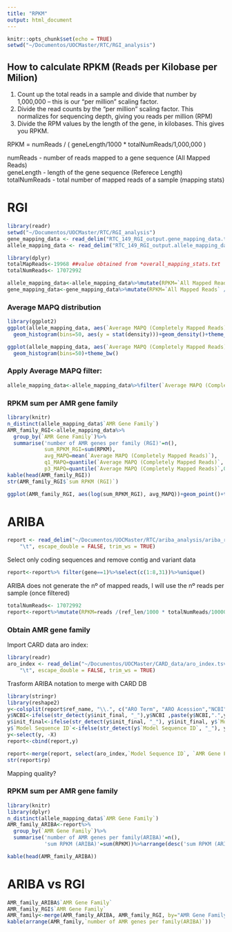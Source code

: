 ```yaml
---
title: "RPKM"
output: html_document
---
```


```r
knitr::opts_chunk$set(echo = TRUE)
setwd("~/Documentos/UOCMaster/RTC/RGI_analysis")
```

## How to calculate RPKM (Reads per Kilobase per Milion)

1. Count up the total reads in a sample and divide that number by 1,000,000 – this is our “per million” scaling factor.
2. Divide the read counts by the “per million” scaling factor. This normalizes for sequencing depth, giving you reads per million (RPM)
3. Divide the RPM values by the length of the gene, in kilobases. This gives you RPKM.

RPKM =   numReads / ( geneLength/1000 * totalNumReads/1,000,000 )

numReads - number of reads mapped to a gene sequence (All Mapped Reads)  
geneLength - length of the gene sequence (Referece Length)  
totalNumReads - total number of mapped reads of a sample (mapping stats)  

# RGI

```r
library(readr)
setwd("~/Documentos/UOCMaster/RTC/RGI_analysis")
gene_mapping_data <- read_delim("RTC_149_RGI_output.gene_mapping_data.txt", "\t", escape_double = FALSE, trim_ws = TRUE)
allele_mapping_data <- read_delim("RTC_149_RGI_output.allele_mapping_data.txt", "\t", escape_double = FALSE, trim_ws = TRUE)
```

```r
library(dplyr)
totalMapReads<-19968 ##value obtained from *overall_mapping_stats.txt
totalNumReads<-	17072992

allele_mapping_data<-allele_mapping_data%>%mutate(RPKM=`All Mapped Reads` /(`Reference Length`/1000 * totalNumReads/1000000))
gene_mapping_data<-gene_mapping_data%>%mutate(RPKM=`All Mapped Reads` /(`Reference Length`/1000 * totalNumReads/1000000))
```

### Average MAPQ distribution

```r
library(ggplot2)
ggplot(allele_mapping_data, aes(`Average MAPQ (Completely Mapped Reads)`)) +
  geom_histogram(bins=50, aes(y = stat(density)))+geom_density()+theme_bw()

ggplot(allele_mapping_data, aes(`Average MAPQ (Completely Mapped Reads)`)) +
  geom_histogram(bins=50)+theme_bw()

```

###  Apply Average MAPQ filter:

```r
allele_mapping_data<-allele_mapping_data%>%filter(`Average MAPQ (Completely Mapped Reads)`>10)
```

### RPKM sum per AMR gene family

```r
library(knitr)
n_distinct(allele_mapping_data$`AMR Gene Family`)
AMR_family_RGI<-allele_mapping_data%>%
  group_by(`AMR Gene Family`)%>%
  summarise('number of AMR genes per family (RGI)'=n(),
            sum_RPKM_RGI=sum(RPKM),
            avg_MAPQ=mean(`Average MAPQ (Completely Mapped Reads)`),
            q1_MAPQ=quantile(`Average MAPQ (Completely Mapped Reads)`, 0.25),
            p3_MAPQ=quantile(`Average MAPQ (Completely Mapped Reads)`,0.75),)%>%arrange(desc(sum_RPKM_RGI))
kable(head(AMR_family_RGI))
str(AMR_family_RGI$`sum RPKM (RGI)`)
```


```r
ggplot(AMR_family_RGI, aes(log(sum_RPKM_RGI), avg_MAPQ))+geom_point()+theme_bw()
```

# ARIBA

```r
report <- read_delim("~/Documentos/UOCMaster/RTC/ariba_analysis/ariba_results/report.tsv", 
    "\t", escape_double = FALSE, trim_ws = TRUE)
```
Select only coding sequences and remove contig and variant data

```r
report<-report%>% filter(gene==1)%>%select(c(1:8,31))%>%unique()
```


ARIBA does not generate the nº of mapped reads, I will use the nº reads per sample (once filtered)

```r
totalNumReads<-	17072992
report<-report%>%mutate(RPKM=reads /(ref_len/1000 * totalNumReads/1000000))
```

### Obtain AMR gene family
Import CARD data aro index: 

```r
library(readr)
aro_index <- read_delim("~/Documentos/UOCMaster/CARD_data/aro_index.tsv", 
    "\t", escape_double = FALSE, trim_ws = TRUE)
```

Trasform ARIBA notation to merge with CARD  DB
```r
library(stringr)
library(reshape2)
y<-colsplit(report$ref_name, "\\.", c("ARO Term", "ARO Acession","NCBI","init_final","Model Sequence ID","X"))
y$NCBI<-ifelse(str_detect(y$init_final, "_"),y$NCBI ,paste(y$NCBI,".",y$init_final) )
y$init_final<-ifelse(str_detect(y$init_final, "_"), y$init_final, y$`Model Sequence ID`)
y$`Model Sequence ID`<-ifelse(str_detect(y$`Model Sequence ID`, "_"), y$X, y$`Model Sequence ID`)
y<-select(y, -X)
report<-cbind(report,y)

report<-merge(report, select(aro_index,`Model Sequence ID`, `AMR Gene Family`,`Drug Class`, `Resistance Mechanism` ) , by="Model Sequence ID")
str(report$rp)

```

Mapping quality?

### RPKM sum per AMR gene family

```r
library(knitr)
library(dplyr)
n_distinct(allele_mapping_data$`AMR Gene Family`)
AMR_family_ARIBA<-report%>%
  group_by(`AMR Gene Family`)%>%
  summarise('number of AMR genes per family(ARIBA)'=n(),
            'sum RPKM (ARIBA)'=sum(RPKM))%>%arrange(desc('sum RPKM (ARIBA)'))

kable(head(AMR_family_ARIBA))
```

# ARIBA vs RGI

```r
AMR_family_ARIBA$`AMR Gene Family`
AMR_family_RGI$`AMR Gene Family`
AMR_family<-merge(AMR_family_ARIBA, AMR_family_RGI, by="AMR Gene Family", all=TRUE)
kable(arrange(AMR_family,`number of AMR genes per family(ARIBA)`))
```

